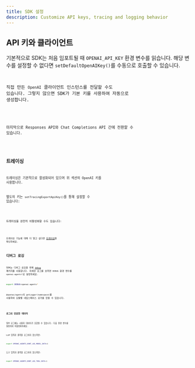 ```yaml
---
title: SDK 설정
description: Customize API keys, tracing and logging behavior
---
```



## API 키와 클라이언트

기본적으로 SDK는 처음 임포트될 때 `OPENAI_API_KEY` 환경 변수를 읽습니다. 해당 변수를 설정할 수 없다면 `setDefaultOpenAIKey()`를 수동으로 호출할 수 있습니다.

<Code
  lang="typescript"
  code={setDefaultOpenAIKeyExample}
  title="기본 OpenAI 키 설정"
/>

직접 만든 `OpenAI` 클라이언트 인스턴스를 전달할 수도 있습니다. 그렇지 않으면 SDK가 기본 키를 사용하여 자동으로 생성합니다.

<Code
  lang="typescript"
  code={setDefaultOpenAIClientExample}
  title="기본 OpenAI 클라이언트 설정"
/>

마지막으로 Responses API와 Chat Completions API 간에 전환할 수 있습니다.

<Code lang="typescript" code={setOpenAIAPIExample} title="OpenAI API 설정" />

## 트레이싱

트레이싱은 기본적으로 활성화되어 있으며 위 섹션의 OpenAI 키를 사용합니다.

별도의 키는 `setTracingExportApiKey()`를 통해 설정할 수 있습니다:

<Code
  lang="typescript"
  code={setTracingExportApiKeyExample}
  title="트레이싱 내보내기 API 키 설정"
/>

트레이싱을 완전히 비활성화할 수도 있습니다:

<Code
  lang="typescript"
  code={setTracingDisabledExample}
  title="트레이싱 비활성화"
/>

트레이싱 기능에 대해 더 알고 싶다면 [트레이싱](/openai-agents-js/ko/guides/tracing)을 확인하세요.

## 디버그 로깅

SDK는 디버그 로깅을 위해 [`debug`](https://www.npmjs.com/package/debug) 패키지를 사용합니다. 자세한 로그를 보려면 `DEBUG` 환경 변수를 `openai-agents*`로 설정하세요.

```bash
export DEBUG=openai-agents*
```

`@openai/agents`의 `getLogger(namespace)`를 사용하여 모듈별 네임스페이스 로거를 얻을 수 있습니다.

<Code lang="typescript" code={getLoggerExample} title="로거 가져오기" />

### 로그의 민감한 데이터

일부 로그에는 사용자 데이터가 포함될 수 있습니다. 다음 환경 변수를 설정하여 비활성화하세요.

LLM 입력과 출력을 로그하지 않으려면:

```bash
export OPENAI_AGENTS_DONT_LOG_MODEL_DATA=1
```

도구 입력과 출력을 로그하지 않으려면:

```bash
export OPENAI_AGENTS_DONT_LOG_TOOL_DATA=1
```

